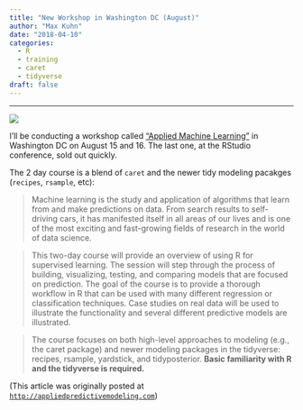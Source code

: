```yaml
---
title: "New Workshop in Washington DC (August)"
author: "Max Kuhn"
date: "2018-04-10"
categories:
  - R
  - training
  - caret
  - tidyverse
draft: false
--- 
```


<hr>

![](Ames_lat.jpeg){fig-align="center"}

I'll be conducting a workshop called ["Applied Machine Learning"](https://www.rstudio.com/workshops/applied-machine-learning/) in Washington DC on August 15 and 16. The last one, at the RStudio conference, sold out quickly. 

The 2 day course is a blend of `caret` and the newer tidy modeling pacakges (`recipes`, `rsample`, etc): 

> Machine learning is the study and application of algorithms that learn from and make predictions on data. From search results to self-driving cars, it has manifested itself in all areas of our lives and is one of the most exciting and fast-growing fields of research in the world of data science. 

> This two-day course will provide an overview of using R for supervised learning. The session will step through the process of building, visualizing, testing, and comparing models that are focused on prediction. The goal of the course is to provide a thorough workflow in R that can be used with many different regression or classification techniques. Case studies on real data will be used to illustrate the functionality and several different predictive models are illustrated. 

> The course focuses on both high-level approaches to modeling (e.g., the caret package) and newer modeling packages in the tidyverse: recipes, rsample, yardstick, and tidyposterior. **Basic familiarity with R and the tidyverse is required.**


(This article was originally posted at [`http://appliedpredictivemodeling.com`](https://appliedpredictivemodeling.com/blog/2018/4/10/new-workshop-in-washington-dc-august))